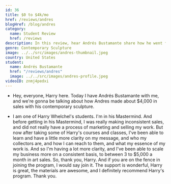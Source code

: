 ```yaml
---
id: 36
title: $0 to $4k/mo
href: /reviews/andres
blogHref: /blog/andres
category:
  name: Student Review
  href: /reviews
description: In this review, hear Andrés Bustamante share how he went from $0 to $4k/mo in less than 60 days with his contemporary sculpture.
genre: Contemporary Sculpture
image: ../../src/images/andres-thumbnail.jpeg
country: United States
student:
  name: Andrés Bustamante
  href: "/reviews/andres"
  image: ../../src/images/andres-profile.jpeg
videoID: znmj4pedxi
---
```


- Hey, everyone, Harry here. Today I have Andrés Bustamante with me, and we're gonna be talking about how Andres made about $4,000 in sales with his contemporary sculpture.

- I am one of Harry Whelchel's students. I'm in his Mastermind. And before getting in his Mastermind, I was really making inconsistent sales, and did not really have a process of marketing and selling my work. But now after taking some of Harry's courses and classes, I've been able to learn and have a little more clarity on my message, and who my collectors are, and how I can reach to them, and what my essence of my work is. And so I'm having a lot more clarity, and I've been able to scale my business more on a consistent basis, to between 3 to $5,000 a month in art sales. So, thank you, Harry. And if you are on the fence in joining the program, I would say join it. The support is wonderful, Harry is great, the materials are awesome, and I definitely recommend Harry's program. Thank you.
